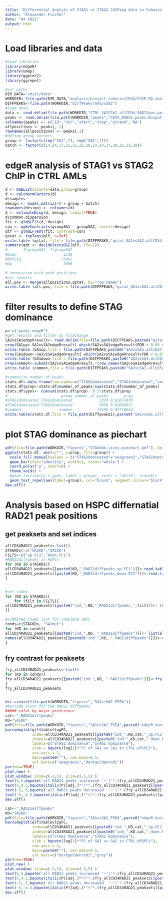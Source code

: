 ```yaml
---
title: "Differential Analyis of STAG1 vs STAG2 ChIPseq data in Cohesin-wildtype HSPCs"
author: "Alexander Fischer"
date: "04 2022"
output: html
---
```



# Load libraries and data
```r
#load libraries
library(edgeR)
library(umap)
library(ggplot2)
library(ggrepel)

#set paths
DIR_DATA="/misc/data"
WORKDIR<-file.path(DIR_DATA,"analysis/project_cohesin/CD34/ChIP_KD_analysis/Cohesin_CTCF_MED12")
DIFFPEAKS<-file.path(WORKDIR,"diffPeaks/SA1vsSA2")
#load data
data <- read.delim(file.path(WORKDIR,"CTRL_SA1S2A2_allCD34_RAD21pos.peaks.ann.Rinput.txt"), row.names="ID")
peaks <- read.delim(file.path(WORKDIR,"peaks","CD34_RAD21.peaks.Rinput.txt"), header=F)
colnames(peaks) <- c("ID","chr","start","stop","strand","NA")
allpositions <- peaks[,-1]
rownames(allpositions) <- peaks[,1]
#define group vectors
group <- factor(c(rep("SA1",7), rep("SA2",7)))
batch <- factor(c(14,14,17,21,21,22,28,14,14,17,18,21,22,28))
```

# edgeR analysis of STAG1 vs STAG2 ChIP in CTRL AMLs
```r
d <- DGEList(counts=data,group=group)
d <- calcNormFactors(d)
d$samples
design <- model.matrix(~0 + group + batch)
rownames(design) <- colnames(d)
d <- estimateDisp(d, design, robust=TRUE)
d$common.dispersion
fit <- glmQLFit(d, design)
con <- makeContrasts(groupSA1 - groupSA2, levels=design)
qlf <- glmQLFTest(fit, contrast=con)
qstat <- topTags(qlf, n=Inf)
write.table (qstat, file = file.path(DIFFPEAKS,"qstat_SA1vsSA2.allCD34.RAD21pos.peaks_edgeR.glm.txt"), sep = "\t", col.names=NA, quote=FALSE)
summary(qdt <- decideTestsDGE(qlf, lfc=1))
#       1*groupSA1 -1*groupSA2
#Down                     1319
#NotSig                  75492
#Up                       2056

# annotation with peak positions
#all results
all.pos <- merge(allpositions,qstat, by="row.names")
write.table (all.pos, file = file.path(DIFFPEAKS,"qstat_SA1vsSA2.allCD34.RAD21pos.peaks_edgeR.all.txt"), sep = "\t", row.names=F, quote=FALSE)
```


# filter results to define STAG dominance
```r
p<-c("peaks_edgeR")
#get results and filter by foldchange
SA2vsSA1edgeRresult<- read.delim(file=file.path(DIFFPEAKS,paste0("qstat_SA1vsSA2.allCD34.RAD21pos.",p,".all.txt")),row.names=1)
nrow(SA1up<-SA2vsSA1edgeRresult[ which(SA2vsSA1edgeRresult$FDR < 0.05 & SA2vsSA1edgeRresult$logFC > (1) ), ]) #2056 #STAG1 dominant positions
write.table (SA1up,file = file.path(DIFFPEAKS,paste0("SA2vsSA1.allCD34.RAD21.",p,".2folddown.txt")), sep = "\t", row.names=T, quote=FALSE)
nrow(SA1down<-SA2vsSA1edgeRresult[ which(SA2vsSA1edgeRresult$FDR < 0.05 & SA2vsSA1edgeRresult$logFC < (-1) ), ]) #1319 #STAG2 dominant positions
write.table (SA1down,file = file.path(DIFFPEAKS,paste0("SA2vsSA1.allCD34.RAD21.",p,".2foldup.txt")), sep = "\t", row.names=T, quote=FALSE)
nrow(common<-subset(SA2vsSA1edgeRresult,!(row.names(SA2vsSA1edgeRresult) %in% row.names(SA1up) | row.names(SA2vsSA1edgeRresult) %in% row.names(SA1down)))) #75492 #shared/common positions
write.table (common,file = file.path(DIFFPEAKS,paste0("SA2vsSA1.allCD34.RAD21.",p,".common.txt")), sep = "\t", row.names=T, quote=FALSE)

#summarize number of peaks
stats.df<-data.frame(row.names=c("STAG2dominated","STAG1dominated","common"),group=c("STAG2dominated","STAG1dominated","common"),number_of_peaks = c(nrow(SA1down),nrow(SA1up),nrow(common)))
stats.df$prop<-stats.df$number_of_peaks/sum(stats.df$number_of_peaks)
stats.df$ypos<- cumsum(stats.df$prop)- 0.5*stats.df$prop
#                        group number_of_peaks       prop
#STAG2dominated STAG2dominated            1319 0.01672436
#STAG1dominated STAG1dominated            2056 0.02606921
#common                 common           75492 0.95720644
write.table(stats.df,file = file.path(Diffpeakdir,paste0("SA2vsSA1.allCD34.RAD21.peaks.edgeR.piechart..stats.txt")), sep = "\t", row.names=T, quote=FALSE)
```

# plot STAG dominance as piechart
```r
pdf(file=file.path(WORKDIR,"figures","STAGdom.sites.piechart.pdf"), height=6, width=6)
ggplot(stats.df, aes(x="", y=prop, fill=group)) +
  scale_fill_manual(values = c("STAG2dominated"="seagreen2","STAG1dominated"="darkgoldenrod","common"="grey"))+
  geom_bar(stat="identity", width=1, color="white") +
  coord_polar("y", start=0) + 
  theme_void() +
  #geom_text(aes(y = ypos, label = group), color = "white", size=6)+
  geom_text_repel(aes(label=group), col="black", segment.colour="black",segment.size=1, min.segment.length=5, point.padding=.5, segment.alpha=1, alpha=1, size=6)
dev.off()
```


# Analysis based on HSPC differnatial RAD21 peak positions

## get peaksets and set indices
```r
allCD34RAD21_peaksets<-list()
STAGKDs<-c("SA2KD","SA1KD")
FILTS<-c("up.FC1","down.FC1")
#RAD21diffpeaks in HSPCs
for (KD in STAGKDs){
allCD34RAD21_peaksets[[paste0(KD,"_RAD21diffpeaks_up.FC1")]]<-read.table(file.path(DIFFRADDIR_CD34,paste0("qstat_",KD,"vsCTRL.RAD21.Peaks_edgeR.2foldUp.txt")),header=TRUE)
allCD34RAD21_peaksets[[paste0(KD,"_RAD21diffpeaks_down.FC1")]]<-read.table(file.path(DIFFRADDIR_CD34,paste0("qstat_",KD,"vsCTRL.RAD21.Peaks_edgeR.2foldDown.txt")),header=TRUE)
}


#set index
for (KD in STAGKDs){
    for (filt in FILTS){
allCD34RAD21_peaksets[[paste0("ind_",KD,"_RAD21diffpeaks_",filt)]]<- rownames(fit) %in% allCD34RAD21_peaksets[[paste0(KD,"_RAD21diffpeaks_",filt)]]$Row.names
}}

#combined index list for complete sets
conds=c(STAGKDs, "SA2mut")
for (KD in conds){
allCD34RAD21_peaksets[[paste0("ind_",KD, "_RAD21diffpeaks")]]<- list(allCD34RAD21_peaksets[[paste0("ind_",KD,"_RAD21diffpeaks_up.FC1")]],allCD34RAD21_peaksets[[paste0("ind_",KD,"_RAD21diffpeaks_down.FC1")]])
names(allCD34RAD21_peaksets[[paste0("ind_",KD, "_RAD21diffpeaks")]])<-c("strengthenedRAD21","weakenedRAD21")
}

```

## fry contrast for peaksets
```r
fry_allCD34RAD21_peaksets<-list()
for (KD in conds){
fry_allCD34RAD21_peaksets[[paste0("ind_",KD, "_RAD21diffpeaks")]]<-fry(d, index=allCD34RAD21_peaksets[[paste0("ind_",KD, "_RAD21diffpeaks")]], design=design, contrast=con)
}
fry_allCD34RAD21_peaksets


dir.create(file.path(WORKDIR,"figures","SA1vsSA2_PSEA"))
#barcode plots for the RAD21 diffpeaks
##### color by major preference
cat<-"_RAD21diffpeaks"
KD="SA1KD"
pdf(file=file.path(WORKDIR,"figures","SA1vsSA2_PSEA",paste0("edgeR_barcodeplot_SA1vsSA2_inCTRLs",cat,KD,".2.pdf")), height=6, width=5)
barcodeplot(qlf$table$logFC, 
            index=allCD34RAD21_peaksets[[paste0("ind_",KD,cat,"_up.FC1")]] ,
            index2=allCD34RAD21_peaksets[[paste0("ind_",KD,cat,"_down.FC1")]],
            labels=c("STAG2 dominance","STAG1 dominance"),
            xlab = bquote(log[2]*"FC of SA1 vs SA2 in CTRL-HPSPCs"),
            cex.axis = 1, 
            main=paste0(""), cex.main=0.5,
            col.bars=c("seagreen1","darkgoldenrod1"))
par(new=TRUE)
plot.new( )
plot.window( xlim=c(-5,5), ylim=c(-5,5) )
text(5,5,bquote('all RAD21 peaks increased '~'('*.(fry_allCD34RAD21_peaksets[[paste0("ind_",KD, cat)]]["strengthenedRAD21","NGenes"])*')'), adj = c(1,.3),cex=1)
text(5,4.5,bquote(italic(P)[adj.]*"<"*.(fry_allCD34RAD21_peaksets[[paste0("ind_",KD, cat)]]["strengthenedRAD21","FDR"])*'('*.(fry_allCD34RAD21_peaksets[[paste0("ind_",KD, cat)]]["strengthenedRAD21","Direction"])*')'), adj = c(1,.5),cex=1.5)
text(-5,-5,bquote('all RAD21 peaks decreased  '~'('*.(fry_allCD34RAD21_peaksets[[paste0("ind_",KD, cat)]]["weakenedRAD21","NGenes"])*')'), adj = c(0,.5),cex=1)
text(-5,-4.5,bquote(italic(P)[adj.]*"<"*.(fry_allCD34RAD21_peaksets[[paste0("ind_",KD, cat)]]["weakenedRAD21","FDR"])*'('*.(fry_allCD34RAD21_peaksets[[paste0("ind_",KD, cat)]]["weakenedRAD21","Direction"])*')'), adj = c(0,.5),cex=1.5)
dev.off()

cat<-"_RAD21diffpeaks"
KD="SA2KD"
pdf(file=file.path(WORKDIR,"figures","SA1vsSA2_PSEA",paste0("edgeR_barcodeplot_SA1vsSA2_inCTRLs",cat,KD,".2.pdf")), height=6, width=5)
barcodeplot(qlf$table$logFC, 
            index=allCD34RAD21_peaksets[[paste0("ind_",KD,cat,"_up.FC1")]] ,
            index2=allCD34RAD21_peaksets[[paste0("ind_",KD,cat,"_down.FC1")]],
            labels=c("STAG2 dominance","STAG1 dominance"),
            xlab = bquote(log[2]*"FC of SA1 vs SA2 in CTRL-HPSPCs"),
            cex.axis = 1, 
            main=paste0(""), cex.main=0.5,
            col.bars=c("darkgoldenrod1","grey"))
par(new=TRUE)
plot.new( )
plot.window( xlim=c(-5,5), ylim=c(-5,5) )
text(5,5,bquote('all RAD21 peaks increased '~'('*.(fry_allCD34RAD21_peaksets[[paste0("ind_",KD, cat)]]["strengthenedRAD21","NGenes"])*')'), adj = c(1,.3),cex=1)
text(5,4.5,bquote(italic(P)[adj.]*"<"*.(fry_allCD34RAD21_peaksets[[paste0("ind_",KD, cat)]]["strengthenedRAD21","FDR"])*'('*.(fry_allCD34RAD21_peaksets[[paste0("ind_",KD, cat)]]["strengthenedRAD21","Direction"])*')'), adj = c(1,.5),cex=1.5)
text(-5,-5,bquote('all RAD21 peaks decreased  '~'('*.(fry_allCD34RAD21_peaksets[[paste0("ind_",KD, cat)]]["weakenedRAD21","NGenes"])*')'), adj = c(0,.5),cex=1)
text(-5,-4.5,bquote(italic(P)[adj.]*"<"*.(fry_allCD34RAD21_peaksets[[paste0("ind_",KD, cat)]]["weakenedRAD21","FDR"])*'('*.(fry_allCD34RAD21_peaksets[[paste0("ind_",KD, cat)]]["weakenedRAD21","Direction"])*')'), adj = c(0,.5),cex=1.5)
dev.off()

```

